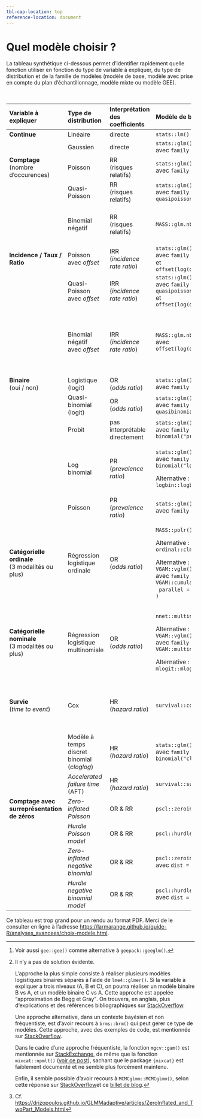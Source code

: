 ```yaml
---
tbl-cap-location: top
reference-location: document
---
```


# Quel modèle choisir ? {#sec-choix-modele}

La tableau synthétique ci-dessous permet d'identifier rapidement quelle fonction utiliser en fonction du type de variable à expliquer, du type de distribution et de la famille de modèles (modèle de base, modèle avec prise en compte du plan d'échantillonnage, modèle mixte ou modèle GEE).

::: {.content-visible unless-format="pdf"}
::: {.column-screen-inset-right style="text-size: .8em;"}
+----------------------------------------------+------------------------------------+---------------------------------+-------------------------------------+-------------------------------------+-----------------------------------------------------------+-------------------------------------+
| Variable à expliquer                         | Type de distribution               | Interprétation des coefficients | Modèle de base                      | Échantillonnage complexe            | Modèle mixte                                              | GEE[^choix-modele-1]                |
+:=============================================+:===================================+:================================+:====================================+:====================================+:==========================================================+:====================================+
| **Continue**                                 | Linéaire                           | directe                         | `stats::lm()`                       |                                     | `lme4::lmer()`                                            |                                     |
+----------------------------------------------+------------------------------------+---------------------------------+-------------------------------------+-------------------------------------+-----------------------------------------------------------+-------------------------------------+
|                                              | Gaussien                           | directe                         | `stats::glm()`\                     | `survey::svyglm()`\                 | `lme4::glmer()`\                                          | `geepack::geeglm()`\                |
|                                              |                                    |                                 | avec `family = gaussian`            | avec `family = gaussian`            | avec `family = gaussian`                                  | avec `family = gaussian`            |
+----------------------------------------------+------------------------------------+---------------------------------+-------------------------------------+-------------------------------------+-----------------------------------------------------------+-------------------------------------+
| **Comptage\                                  | Poisson                            | RR\                             | `stats::glm()`\                     | `survey::svyglm()`\                 | `lme4::glmer()`\                                          | `geepack::geeglm()`\                |
| **(nombre d'occurences)                      |                                    | (risques relatifs)              | avec `family = poisson`             | avec `family = poisson`             | avec `family = poisson`                                   | avec `family = poisson`             |
+----------------------------------------------+------------------------------------+---------------------------------+-------------------------------------+-------------------------------------+-----------------------------------------------------------+-------------------------------------+
|                                              | Quasi-Poisson                      | RR\                             | `stats::glm()`\                     | `survey::svyglm()`\                 | `lme4::glmer()`\                                          | `geepack::geeglm()`\                |
|                                              |                                    | (risques relatifs)              | avec `family = quasipoisson`        | avec `family = quasipoisson`        | avec `family = quasipoisson`                              | avec `family = quasipoisson`        |
+----------------------------------------------+------------------------------------+---------------------------------+-------------------------------------+-------------------------------------+-----------------------------------------------------------+-------------------------------------+
|                                              | Binomial négatif                   | RR\                             | `MASS::glm.nb()`                    | `sjstats::svyglm.nb()`              | `lme4::glmer.nb()`                                        |                                     |
|                                              |                                    | (risques relatifs)              |                                     |                                     |                                                           |                                     |
|                                              |                                    |                                 |                                     | Alternative :\                      |                                                           |                                     |
|                                              |                                    |                                 |                                     | `svrepmisc::svynb()`                |                                                           |                                     |
+----------------------------------------------+------------------------------------+---------------------------------+-------------------------------------+-------------------------------------+-----------------------------------------------------------+-------------------------------------+
| **Incidence / Taux / Ratio**                 | Poisson\                           | IRR\                            | `stats::glm()`\                     | `survey::svyglm()`\                 | `lme4::glmer()`\                                          | `geepack::geeglm()`\                |
|                                              | avec *offset*                      | (*incidence rate ratio*)        | avec `family = poisson`\            | avec `family = poisson`\            | avec `family = poisson`\                                  | avec `family = poisson`\            |
|                                              |                                    |                                 | et `offset(log(denominateur))`      | et `offset(log(denominateur))`      | et `offset(log(denominateur))`                            | et `offset(log(denominateur))`      |
+----------------------------------------------+------------------------------------+---------------------------------+-------------------------------------+-------------------------------------+-----------------------------------------------------------+-------------------------------------+
|                                              | Quasi-Poisson\                     | IRR\                            | `stats::glm()`\                     | `survey::svyglm()`\                 | `lme4::glmer()`\                                          | `geepack::geeglm()`\                |
|                                              | avec *offset*                      | (*incidence rate ratio*)        | avec `family = quasipoisson`\       | avec `family = quasipoisson`\       | avec `family = quasipoisson`\                             | avec `family = quasipoisson`\       |
|                                              |                                    |                                 | et `offset(log(denominateur))`      | et `offset(log(denominateur))`      | et `offset(log(denominateur))`                            | et `offset(log(denominateur))`      |
+----------------------------------------------+------------------------------------+---------------------------------+-------------------------------------+-------------------------------------+-----------------------------------------------------------+-------------------------------------+
|                                              | Binomial négatif\                  | IRR\                            | `MASS::glm.nb()`\                   | `sjstats::svyglm.nb()`\             | `lme4::glmer.nb()`\                                       |                                     |
|                                              | avec *offset*                      | (*incidence rate ratio*)        | avec `offset(log(denominateur))`    | et `offset(log(denominateur))`      | avec `offset(log(denominateur))`                          |                                     |
|                                              |                                    |                                 |                                     |                                     |                                                           |                                     |
|                                              |                                    |                                 |                                     | Alternative :\                      |                                                           |                                     |
|                                              |                                    |                                 |                                     | `svrepmisc::svynb()`\               |                                                           |                                     |
|                                              |                                    |                                 |                                     | avec `offset(log(denominateur))`    |                                                           |                                     |
+----------------------------------------------+------------------------------------+---------------------------------+-------------------------------------+-------------------------------------+-----------------------------------------------------------+-------------------------------------+
| **Binaire**\                                 | Logistique\                        | OR\                             | `stats::glm()`\                     | `survey::svyglm()`\                 | `lme4::glmer()`\                                          | `geepack::geeglm()`\                |
| (oui / non)                                  | (logit)                            | (*odds ratio*)                  | avec `family = binomial`            | avec `family = binomial`            | avec `family = binomial`                                  | avec `family = binomial`            |
+----------------------------------------------+------------------------------------+---------------------------------+-------------------------------------+-------------------------------------+-----------------------------------------------------------+-------------------------------------+
|                                              | Quasi-binomial\                    | OR\                             | `stats::glm()`\                     | `survey::svyglm()`\                 | `lme4::glmer()`\                                          | `geepack::geeglm()`\                |
|                                              | (logit)                            | (*odds ratio*)                  | avec `family = quasibinomial`       | avec `family = quasibinomial`       | avec `family = quasibinomial`                             | avec `family = quasibinomial`       |
+----------------------------------------------+------------------------------------+---------------------------------+-------------------------------------+-------------------------------------+-----------------------------------------------------------+-------------------------------------+
|                                              | Probit                             | pas interprétable directement   | `stats::glm()`\                     | `survey::svyglm()`\                 | `lme4::glmer()`\                                          | `geepack::geeglm()`\                |
|                                              |                                    |                                 | avec `family = binomial("probit")`  | avec `family = binomial("probit")`  | avec `family = binomial("probit")`                        | avec `family = binomial("probit")`  |
+----------------------------------------------+------------------------------------+---------------------------------+-------------------------------------+-------------------------------------+-----------------------------------------------------------+-------------------------------------+
|                                              | Log binomial                       | PR\                             | `stats::glm()`\                     | `survey::svyglm()`\                 | `lme4::glmer()`\                                          | `geepack::geeglm()`\                |
|                                              |                                    | (*prevalence ratio*)            | avec `family = binomial("log")`     | avec `family = binomial("log")`     | avec `family = binomial("log")`                           | avec `family = binomial("log")`     |
|                                              |                                    |                                 |                                     |                                     |                                                           |                                     |
|                                              |                                    |                                 | Alternative :\                      |                                     |                                                           |                                     |
|                                              |                                    |                                 | `logbin::logbin()`                  |                                     |                                                           |                                     |
+----------------------------------------------+------------------------------------+---------------------------------+-------------------------------------+-------------------------------------+-----------------------------------------------------------+-------------------------------------+
|                                              | Poisson                            | PR\                             | `stats::glm()`\                     | `survey::svyglm()`\                 | `lme4::glmer()`\                                          | `geepack::geeglm()`\                |
|                                              |                                    | (*prevalence ratio*)            | avec `family = poisson`             | avec `family = poisson`             | avec `family = poisson`                                   | avec `family = poisson`             |
+----------------------------------------------+------------------------------------+---------------------------------+-------------------------------------+-------------------------------------+-----------------------------------------------------------+-------------------------------------+
| **Catégorielle ordinale**\                   | Régression logistique ordinale     | OR\                             | `MASS::polr()`                      | `survey::svyolr()`                  | `ordinal::clmm()`                                         | `geepack::ordgee()`                 |
| (3 modalités ou plus)                        |                                    | (*odds ratio*)                  |                                     |                                     |                                                           |                                     |
|                                              |                                    |                                 | Alternative :\                      | Alternative :\                      |                                                           | Alternative :\                      |
|                                              |                                    |                                 | `ordinal::clm()`                    | `svrepmisc::svyclm()`               |                                                           | `multgee::ordLORgee()`              |
|                                              |                                    |                                 |                                     |                                     |                                                           |                                     |
|                                              |                                    |                                 | Alternative :\                      | Alternative :\                      |                                                           |                                     |
|                                              |                                    |                                 | `VGAM::vglm()`\                     | `svyVGAM::svy_vglm()`\              |                                                           |                                     |
|                                              |                                    |                                 | avec `family = VGAM::cumulative(`\  | avec `family = VGAM::cumulative(`\  |                                                           |                                     |
|                                              |                                    |                                 |   `parallel = TRUE`\                |   `parallel = TRUE`\                |                                                           |                                     |
|                                              |                                    |                                 | `)`                                 | `)`                                 |                                                           |                                     |
+----------------------------------------------+------------------------------------+---------------------------------+-------------------------------------+-------------------------------------+-----------------------------------------------------------+-------------------------------------+
| **Catégorielle nominale\                     | Régression logistique multinomiale | OR\                             | `nnet::multinom()`                  | `svrepmisc::svymultinom()`          | Voir note [^choix-modele-2]                               | `multgee::nomLORgee()`              |
| **(3 modalités ou plus)                      |                                    | (*odds ratio*)                  |                                     |                                     |                                                           |                                     |
|                                              |                                    |                                 | Alternative :\                      | Alternative :\                      |                                                           |                                     |
|                                              |                                    |                                 | `VGAM::vglm()`\                     | `svyVGAM::svy_vglm()`\              |                                                           |                                     |
|                                              |                                    |                                 | avec `family = VGAM::multinomial`   | avec `family = VGAM::multinomial`   |                                                           |                                     |
|                                              |                                    |                                 |                                     |                                     |                                                           |                                     |
|                                              |                                    |                                 | Alternative :\                      |                                     |                                                           |                                     |
|                                              |                                    |                                 | `mlogit::mlogit()`                  |                                     |                                                           |                                     |
+----------------------------------------------+------------------------------------+---------------------------------+-------------------------------------+-------------------------------------+-----------------------------------------------------------+-------------------------------------+
| **Survie\                                    | Cox                                | HR\                             | `survival::coxph()`                 | `survey::svycoxph()`                | `survival::coxph()`\                                      | `survival::coxph()`\                |
| **(*time to event*)                          |                                    | (*hazard ratio*)                |                                     |                                     | avec un terme `survival::frailty()`                       | avec l'option `cluster`             |
|                                              |                                    |                                 |                                     |                                     |                                                           |                                     |
|                                              |                                    |                                 |                                     |                                     | Alternative :\                                            |                                     |
|                                              |                                    |                                 |                                     |                                     | `coxme::coxme()`                                          |                                     |
+----------------------------------------------+------------------------------------+---------------------------------+-------------------------------------+-------------------------------------+-----------------------------------------------------------+-------------------------------------+
|                                              | Modèle à temps discret binomial\   | HR\                             | `stats::glm()`\                     | `survey::svyglm()`\                 | `lme4::glmer()`\                                          | `geepack::geeglm()`\                |
|                                              | (*cloglog*)                        | (*hazard ratio*)                | avec `family = binomial("cloglog")` | avec `family = binomial("cloglog")` | avec `family = binomial("cloglog")`                       | avec `family = binomial("cloglog")` |
+----------------------------------------------+------------------------------------+---------------------------------+-------------------------------------+-------------------------------------+-----------------------------------------------------------+-------------------------------------+
|                                              | *Accelerated failure time*\        | HR\                             | `survival::survreg()`               | `survey::svysurvreg()`              | `survival::survreg()` avec un terme `survival::frailty()` | `survival::survreg()`\              |
|                                              | (AFT)                              | (*hazard ratio*)                |                                     |                                     |                                                           | avec l'option `cluster`             |
+----------------------------------------------+------------------------------------+---------------------------------+-------------------------------------+-------------------------------------+-----------------------------------------------------------+-------------------------------------+
| **Comptage avec surreprésentation de zéros** | *Zero-inflated Poisson*            | OR & RR                         | `pscl::zeroinfl()`                  | `sjstats::svyglm.zip()`             | `GLMMadaptive::mixed_model()`\                            |                                     |
|                                              |                                    |                                 |                                     |                                     | avec `family = zi.poisson()`[^choix-modele-3]             |                                     |
+----------------------------------------------+------------------------------------+---------------------------------+-------------------------------------+-------------------------------------+-----------------------------------------------------------+-------------------------------------+
|                                              | *Hurdle Poisson model*             | OR & RR                         | `pscl::hurdle()`                    |                                     | `GLMMadaptive::mixed_model()`\                            |                                     |
|                                              |                                    |                                 |                                     |                                     | avec `family = hurdle.poisson()`                          |                                     |
+----------------------------------------------+------------------------------------+---------------------------------+-------------------------------------+-------------------------------------+-----------------------------------------------------------+-------------------------------------+
|                                              | *Zero-inflated negative binomial*  | OR & RR                         | `pscl::zeroinfl()`\                 | `sjstats::svyglm.zip()`\            | `GLMMadaptive::mixed_model()`\                            |                                     |
|                                              |                                    |                                 | avec `dist = "negbin"`              | avec `dist = "negbin"`              | avec `family = zi.negative.binomial()`                    |                                     |
+----------------------------------------------+------------------------------------+---------------------------------+-------------------------------------+-------------------------------------+-----------------------------------------------------------+-------------------------------------+
|                                              | *Hurdle negative binomial model*   | OR & RR                         | `pscl::hurdle()`\                   |                                     | `GLMMadaptive::mixed_model()`\                            |                                     |
|                                              |                                    |                                 | avec `dist = "negbin"`              |                                     | avec `family = hurdle.negative.binomial()`                |                                     |
+----------------------------------------------+------------------------------------+---------------------------------+-------------------------------------+-------------------------------------+-----------------------------------------------------------+-------------------------------------+

: {.stripped .sm .responsive .hover}
:::
:::

[^choix-modele-1]: Voir aussi `gee::gee()` comme alternative à `geepack::geeglm()`.

[^choix-modele-2]: Il n'y a pas de solution évidente.

    L'approche la plus simple consiste à réaliser plusieurs modèles logistiques binaires séparés à l'aide de `lme4::glmer()`. Si la variable à expliquer a trois niveaux (A, B et C), on pourra réaliser un modèle binaire B vs A, et un modèle binaire C vs A. Cette approche est appelée <q>approximation de Begg et Gray</q>. On trouvera, en anglais, plus d'explications et des références bibliographiques sur [StackOverflow](https://stackoverflow.com/a/23795087/7943547).

    Une approche alternative, dans un contexte bayésien et non fréquentiste, est d'avoir recours à `brms::brm()` qui peut gérer ce type de modèles. Cette approche, avec des exemples de code, est mentionnée sur [StackOverflow](https://stackoverflow.com/a/37892379/7943547).

    Dans le cadre d'une approche fréquentiste, la fonction `mgcv::gam()` est mentionnée sur [StackExchange](https://stats.stackexchange.com/a/555654), de même que la fonction `mixcat::npmlt()` ([voir ce post](https://stats.stackexchange.com/a/493035)), sachant que le package `{mixcat}` est faiblement documenté et ne semble plus forcément maintenu.

    Enfin, il semble possible d'avoir recours à `MCMCglmm::MCMCglmm()`, selon cette réponse sur [StackOverflow](https://stackoverflow.com/a/22027859)et ce [billet de blog](https://hlplab.wordpress.com/2009/05/07/multinomial-random-effects-models-in-r/).

[^choix-modele-3]: Cf. <https://drizopoulos.github.io/GLMMadaptive/articles/ZeroInflated_and_TwoPart_Models.html>

::: {.content-hidden unless-format="pdf"}
Ce tableau est trop grand pour un rendu au format PDF. Merci de le consulter en ligne à l'adresse <https://larmarange.github.io/guide-R/analyses_avancees/choix-modele.html>.
:::
